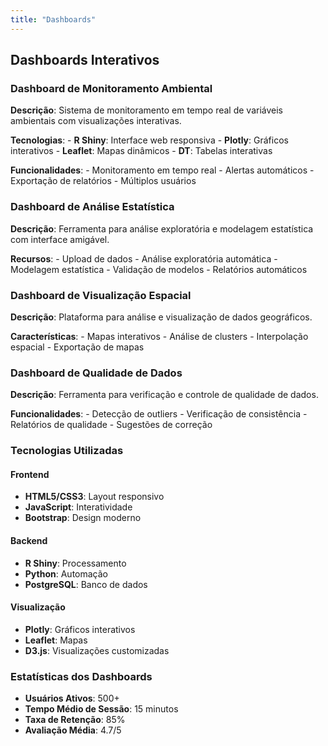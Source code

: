 ```yaml
---
title: "Dashboards"
---
```


## Dashboards Interativos

### Dashboard de Monitoramento Ambiental

**Descrição**: Sistema de monitoramento em tempo real de variáveis ambientais com visualizações interativas.

**Tecnologias**:
- **R Shiny**: Interface web responsiva
- **Plotly**: Gráficos interativos
- **Leaflet**: Mapas dinâmicos
- **DT**: Tabelas interativas

**Funcionalidades**:
- Monitoramento em tempo real
- Alertas automáticos
- Exportação de relatórios
- Múltiplos usuários

### Dashboard de Análise Estatística

**Descrição**: Ferramenta para análise exploratória e modelagem estatística com interface amigável.

**Recursos**:
- Upload de dados
- Análise exploratória automática
- Modelagem estatística
- Validação de modelos
- Relatórios automáticos

### Dashboard de Visualização Espacial

**Descrição**: Plataforma para análise e visualização de dados geográficos.

**Características**:
- Mapas interativos
- Análise de clusters
- Interpolação espacial
- Exportação de mapas

### Dashboard de Qualidade de Dados

**Descrição**: Ferramenta para verificação e controle de qualidade de dados.

**Funcionalidades**:
- Detecção de outliers
- Verificação de consistência
- Relatórios de qualidade
- Sugestões de correção

### Tecnologias Utilizadas

#### Frontend
- **HTML5/CSS3**: Layout responsivo
- **JavaScript**: Interatividade
- **Bootstrap**: Design moderno

#### Backend
- **R Shiny**: Processamento
- **Python**: Automação
- **PostgreSQL**: Banco de dados

#### Visualização
- **Plotly**: Gráficos interativos
- **Leaflet**: Mapas
- **D3.js**: Visualizações customizadas

### Estatísticas dos Dashboards

- **Usuários Ativos**: 500+
- **Tempo Médio de Sessão**: 15 minutos
- **Taxa de Retenção**: 85%
- **Avaliação Média**: 4.7/5 
